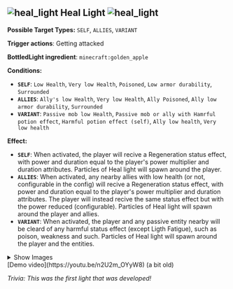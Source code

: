 
## ![heal_light](https://user-images.githubusercontent.com/29462910/171918792-79693d99-249f-45b6-82cc-a2bb81facbea.png) Heal Light ![heal_light](https://user-images.githubusercontent.com/29462910/171918792-79693d99-249f-45b6-82cc-a2bb81facbea.png)
**Possible Target  Types:** `SELF`, `ALLIES`, `VARIANT`

**Trigger actions**: Getting attacked

**BottledLight ingredient**: `minecraft:golden_apple`

**Conditions:**
- **`SELF`**: `Low Health`, `Very low Health`, `Poisoned`, `Low armor durability`, `Surrounded`
- **`ALLIES`**: `Ally's low Health`, `Very low Health`, `Ally Poisoned`, `Ally low armor durability`, `Surrounded`
- **`VARIANT`**: `Passive mob low Health`, `Passive mob or ally with Hamrful potion effect`, `Harmful potion effect (self)`, `Ally low health`, `Very low health`

**Effect:**
- **`SELF`**: When activated, the player will recive a Regeneration status effect, with power and duration equal to the player's power multiplier and duration attributes. Particles of Heal light will spawn around the player.
- **`ALLIES`**: When activated, any nearby allies with low health (or not, configurable in the config) will recive a Regeneration status effect, with power and duration equal to the player's power multiplier and duration attributes. The player will instead recive the same status effect but with the power reduced (configurable). Particles of Heal light will spawn around the player and allies.
- **`VARIANT`**: When activated, the player and any passive entity nearby will be cleard of any harmful status effect (except Ligth Fatigue), such as poison, weakness and such. Particles of Heal light will spawn around the player and the entities.

<details>
  <summary>Show Images</summary>

  ![heal1](https://cdn.modrinth.com/data/f8LsKKPu/images/5de637c4604808ceeaee855c7605790dd0091bba.png)
![heal2](https://cdn.modrinth.com/data/f8LsKKPu/images/f2de7b9172329ee5731fb56440818bbf34fecc62.png)

</details>
[Demo video](https://youtu.be/n2U2m_OYyW8) (a bit old)

*Trivia: This was the first light that was developed!*
